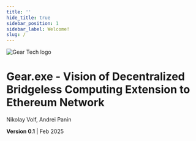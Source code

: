```yaml
---
title: ''
hide_title: true
sidebar_position: 1
sidebar_label: Welcome!
slug: /
---
```


<div className="text-center pt-6 md:pt-8">
  <img
    src="/gear-exe/whitepaper/img/logo-gear.svg"
    alt="Gear Tech logo"
    className="w-full max-w-[160px] md:max-w-[210px]"
  />

  <h1 className="mt-6 text-[32px] md:text-[48px] xl:text-[64px] leading-[1.2] text-balance">
    Gear.exe - Vision of Decentralized Bridgeless Computing Extension to Ethereum Network
  </h1>

  <div className="space-y-2 mt-15 *:mb-0">
    <p>Nikolay Volf, Andrei Panin</p>
    <p><strong>Version 0.1</strong> | Feb 2025</p>
  </div>
</div>

